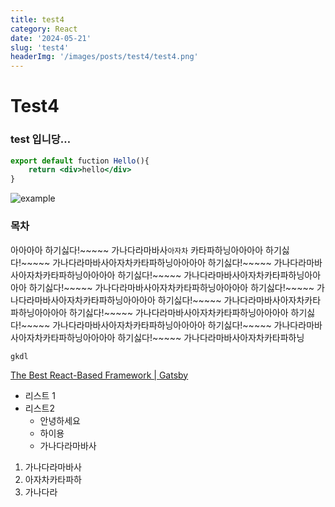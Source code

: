 ```yaml
---
title: test4
category: React
date: '2024-05-21'
slug: 'test4'
headerImg: '/images/posts/test4/test4.png'
---
```


# Test4

### test 입니당…

```jsx
export default fuction Hello(){
	return <div>hello</div>
}
```

![example](./hello.png)

### 목차

아아아아 하기싫다!~~~~~ 가나다라마바사`아자차` 카타파하닝아아아아 하기싫다!~~~~~ 가나다라마바사아자차카타파하닝아아아아 하기싫다!~~~~~ 가나다라마바사아자차카타파하닝아아아아 하기싫다!~~~~~ 가나다라마바사아자차카타파하닝아아아아 하기싫다!~~~~~ 가나다라마바사아자차카타파하닝아아아아 하기싫다!~~~~~ 가나다라마바사아자차카타파하닝아아아아 하기싫다!~~~~~ 가나다라마바사아자차카타파하닝아아아아 하기싫다!~~~~~ 가나다라마바사아자차카타파하닝아아아아 하기싫다!~~~~~ 가나다라마바사아자차카타파하닝아아아아 하기싫다!~~~~~ 가나다라마바사아자차카타파하닝아아아아 하기싫다!~~~~~ 가나다라마바사아자차카타파하닝

`gkdl`

[The Best React-Based Framework | Gatsby](https://www.gatsbyjs.com/)

- 리스트 1
- 리스트2
  - 안녕하세요
  - 하이용
  - 가나다라마바사

1. 가나다라마바사
2. 아자차카타파하
3. 가나다라
